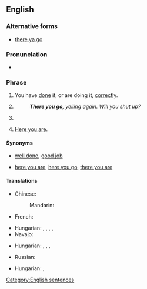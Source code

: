 ==English==

===Alternative forms===
* {{qualifier|more informal}} [[there ya go]]

===Pronunciation===
* {{audio|En-au-there you go.ogg|Audio (AU)|lang=en}}

===Phrase===
{{head|en|phrase}}

# {{lb|en|informal|idiomatic}} You have [[do]]ne it, or are doing it, [[correctly]].
# {{lb|en|informal|idiomatic}} {{non-gloss definition|Expressing [[exasperation]].}}
#: '''''There you go''', yelling again. Will you shut up?''
# {{lb|en|informal|idiomatic}} {{non-gloss definition|Expressing that the conclusion is the same as it was suggested before; the other party's statement actually implies the same thing as one's own idea.}}
# {{lb|en|informal|idiomatic}} {{non-gloss definition|Used while [[give|giving]] someone something.}} [[here you are|Here you are]].

====Synonyms====
* {{sense|doing something correctly}} [[well done]], [[good job]]
* {{sense|when giving}} [[here you are]], [[here you go]], [[there you are]]

====Translations====
{{trans-top|you have done it, or are doing it, correctly}}
* Chinese:
*: Mandarin: {{t|cmn|做得好}}
* French: {{t+|fr|ça y est}}
{{trans-mid}}
* Hungarian: {{t|hu|ez az}}, {{t|hu|jól van}}, {{t|hu|ügyes vagy}}, {{t|hu|meg is van}}, {{t|hu|meg is vagyunk}}
* Navajo: {{t|nv|hóóhó yaʼ}}
{{trans-bottom}}

{{trans-top|expressing exasperation}}
* Hungarian: {{t|hu|na tessék}}, {{t+|hu|tessék}}, {{t+|hu|lám}}, {{t|hu|már megint}}
{{trans-mid}}
* Russian: {{t+|ru|ну вот|sc=Cyrl}}
{{trans-bottom}}

{{trans-top|expressing that the conclusion or implication of the speaker's statement is actually the same as one's own}}
{{trans-mid}}
* Hungarian: {{t|hu|na látod}}, {{t|hu|na látja}}
{{trans-bottom}}

{{trans-see|here you are}}

[[Category:English sentences]]